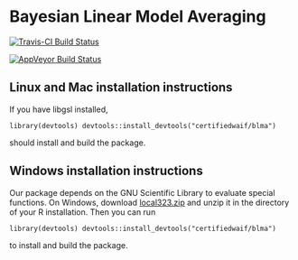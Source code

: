 Bayesian Linear Model Averaging
===============================

[![Travis-CI Build Status](https://travis-ci.org/certifiedwaif/blma.svg?branch=master)](https://travis-ci.org/certifiedwaif/blma)

[![AppVeyor Build Status](https://ci.appveyor.com/api/projects/status/github/certifiedwaif/blma?branch=master&svg=true)](https://ci.appveyor.com/project/certifiedwaif/blma)

Linux and Mac installation instructions
---------------------------------------
If you have libgsl installed,

```library(devtools)
devtools::install_devtools("certifiedwaif/blma")```

should install and build the package.

Windows installation instructions
---------------------------------
Our package depends on the GNU Scientific Library to evaluate special functions. On Windows, download
[local323.zip](http://www.stats.ox.ac.uk/pub/Rtools/goodies/multilib/local323.zip) and unzip it in the directory
of your R installation. Then you can run

```library(devtools)
devtools::install_devtools("certifiedwaif/blma")```

to install and build the package.